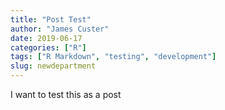 ```yaml
---
title: "Post Test"
author: "James Custer"
date: 2019-06-17
categories: ["R"]
tags: ["R Markdown", "testing", "development"]
slug: newdepartment
---
```


I want to test this as a post